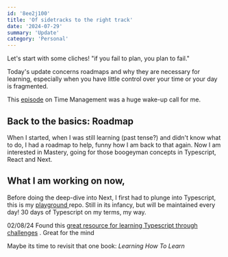 ```yaml
---
id: '8ee2j100'
title: 'Of sidetracks to the right track'
date: '2024-07-29'
summary: 'Update'
category: 'Personal'
---
```


Let's start with some cliches! 
"if you fail to plan, you plan to fail."

Today's update concerns roadmaps and why they are necessary for learning, especially when you have little control over your time or your day is fragmented.

This [episode](https://open.spotify.com/episode/1R5BLgLOMRGtI7cU6C87SF?si=77f7507953b24c65) on Time Management was a huge wake-up call for me. 

## Back to the basics: Roadmap

When I started, when I was still learning (past tense?) and didn't know what to do, I had a roadmap to help, funny how I am back to that again. 
Now I am interested in Mastery, going for those boogeyman concepts in Typescript, React and Next.

## What I am working on now,

Before doing the deep-dive into Next, I first had to plunge into Typescript, this is my [playground ](https://github.com/mxomasuku/typescript/)repo. Still in its infancy, but will be maintained every day! 30 days of Typescript on my terms, my way. 

02/08/24
Found this [great resource for learning Typescript through challenges](https://github.com/type-challenges/type-challenges) . Great for the mind 

Maybe its time to revisit that one book: _Learning How To Learn_

